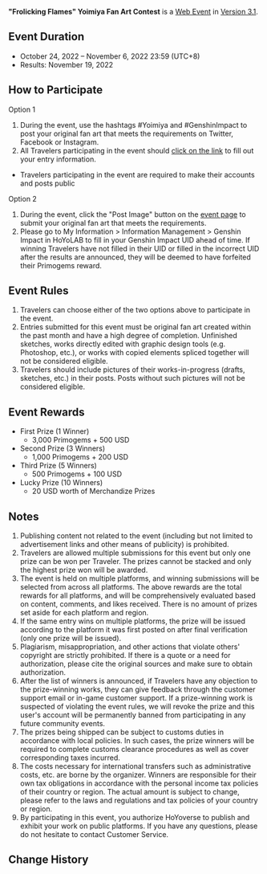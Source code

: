 {{Event
|name              = "Frolicking Flames" Yoimiya Fan Art Contest 2022-10-24
|image             = Frolicking Flames Yoimiya Fan Art Contest 2022-10-24.png
|type              = Web
|type2             = Submission
|time_known        = yes
|time_start        = 2022-10-24 12:00:00
|time_start_offset = GMT+8
|time_end          = 2022-11-06 23:59:59
|time_end_offset   = GMT+8
|link              = https://www.hoyolab.com/contribution/198
}}
{{Description|Dear Travelers,<br />Yoimiya's Fan Art Contest has begun! Get your drawing tools ready, and come participate~}}
'''"Frolicking Flames" Yoimiya Fan Art Contest''' is a [[Web Event]] in [[Version 3.1]].

==Event Duration==
* October 24, 2022 – November 6, 2022 23:59 (UTC+8)
* Results: November 19, 2022

==How to Participate==
;Option 1
# During the event, use the hashtags #Yoimiya and #GenshinImpact to post your original fan art that meets the requirements on Twitter, Facebook or Instagram.
# All Travelers participating in the event should [https://forms.gle/9MoWG2ufuUimGQeo6 click on the link] to fill out your entry information.
* Travelers participating in the event are required to make their accounts and posts public

;Option 2
# During the event, click the "Post Image" button on the [https://www.hoyolab.com/contribution/198 event page] to submit your original fan art that meets the requirements.
# Please go to My Information > Information Management > Genshin Impact in HoYoLAB to fill in your Genshin Impact UID ahead of time. If winning Travelers have not filled in their UID or filled in the incorrect UID after the results are announced, they will be deemed to have forfeited their Primogems reward.

==Event Rules==
# Travelers can choose either of the two options above to participate in the event.
# Entries submitted for this event must be original fan art created within the past month and have a high degree of completion. Unfinished sketches, works directly edited with graphic design tools (e.g. Photoshop, etc.), or works with copied elements spliced together will not be considered eligible.
# Travelers should include pictures of their works-in-progress (drafts, sketches, etc.) in their posts. Posts without such pictures will not be considered eligible.

==Event Rewards==
* First Prize (1 Winner)
** 3,000 Primogems + 500 USD
* Second Prize (3 Winners)
** 1,000 Primogems + 200 USD
* Third Prize (5 Winners)
** 500 Primogems + 100 USD
* Lucky Prize (10 Winners)
** 20 USD worth of Merchandize Prizes

==Notes==
# Publishing content not related to the event (including but not limited to advertisement links and other means of publicity) is prohibited.
# Travelers are allowed multiple submissions for this event but only one prize can be won per Traveler. The prizes cannot be stacked and only the highest prize won will be awarded.
# The event is held on multiple platforms, and winning submissions will be selected from across all platforms. The above rewards are the total rewards for all platforms, and will be comprehensively evaluated based on content, comments, and likes received. There is no amount of prizes set aside for each platform and region.
# If the same entry wins on multiple platforms, the prize will be issued according to the platform it was first posted on after final verification (only one prize will be issued).
# Plagiarism, misappropriation, and other actions that violate others' copyright are strictly prohibited. If there is a quote or a need for authorization, please cite the original sources and make sure to obtain authorization.
# After the list of winners is announced, if Travelers have any objection to the prize-winning works, they can give feedback through the customer support email or in-game customer support. If a prize-winning work is suspected of violating the event rules, we will revoke the prize and this user's account will be permanently banned from participating in any future community events.
# The prizes being shipped can be subject to customs duties in accordance with local policies. In such cases, the prize winners will be required to complete customs clearance procedures as well as cover corresponding taxes incurred.
# The costs necessary for international transfers such as administrative costs, etc. are borne by the organizer. Winners are responsible for their own tax obligations in accordance with the personal income tax policies of their country or region. The actual amount is subject to change, please refer to the laws and regulations and tax policies of your country or region.
# By participating in this event, you authorize HoYoverse to publish and exhibit your work on public platforms. If you have any questions, please do not hesitate to contact Customer Service.

==Change History==
{{Change History|3.1}}